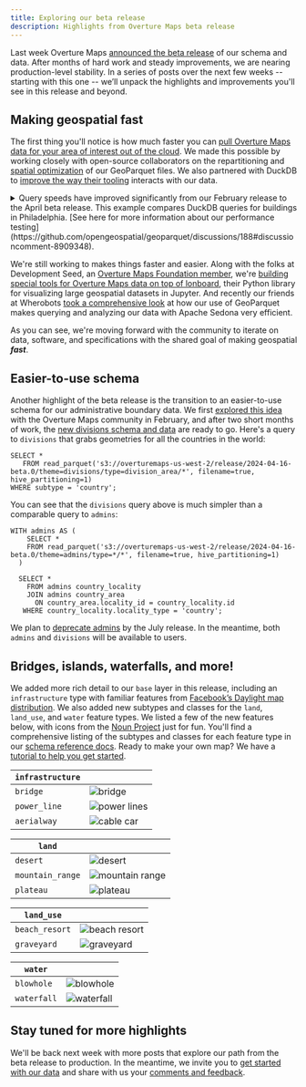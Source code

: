 ```yaml
---
title: Exploring our beta release
description: Highlights from Overture Maps beta release
---
```


Last week Overture Maps [announced the beta release](https://overturemaps.org/overture-maps-foundation-releases-beta-of-its-first-open-map-dataset/) of our schema and data. After months of hard work and steady improvements, we are nearing production-level stability. In a series of posts over the next few weeks -- starting with this one -- we’ll unpack the highlights and improvements you'll see in this release and beyond. 

## Making geospatial fast
The first thing you'll notice is how much faster you can [pull Overture Maps data for your area of interest out of the cloud](https://docs.overturemaps.org/getting-data/locally/). We made this possible by working closely with open-source collaborators on the repartitioning and [spatial optimization](https://cloudnativegeo.org/blog/2024/03/coming-soon-geoparquet-1.1/) of our GeoParquet files. We also partnered with DuckDB to [improve the way their tooling](https://github.com/duckdb/duckdb/pull/10314) interacts with our data. 

<details>

<summary>Query speeds have improved significantly from our February release to the April beta release. This example compares DuckDB queries for buildings in Philadelphia. [See here for more information about our performance testing](https://github.com/opengeospatial/geoparquet/discussions/188#discussioncomment-8909348).</summary>

    <Tabs>
        <TabItem value="february" label="2024-02-15-alpha.0 release" default>
            ```
            SELECT 
            *
            FROM 
                read_parquet('s3://overturemaps-us-west-2/release/2024-02-15-alpha.0/theme=buildings/type=building/*', filename=true, hive_partitioning=1)
            WHERE 
                bbox.minx > -75.60154
                AND bbox.maxx < -74.955763
                AND bbox.miny > 39.867004
                AND bbox.maxy < 40.137992;
            ```
            820,915 buildings   
            ~120s
        </TabItem>

    
        <TabItem value="april" label="2024-04-16-beta.0 release" default>
            ```
            SELECT 
            *
            FROM   
                read_parquet('s3://overturemaps-us-west-2/release/2024-04-16-beta.0/theme=buildings/type=building/*', filename=true, hive_partitioning=1)
            WHERE 
                bbox.xmin > -75.60154
                AND bbox.xmax < -74.955763
                AND bbox.ymin > 39.867004
                AND bbox.ymax < 40.137992
            ```
            852,487 buildings    
            ~25s
        </TabItem>
    </Tabs>
</details>

We're still working to makes things faster and easier. Along with the folks at Development Seed, an [Overture Maps Foundation member](https://overturemaps.org/about/members/), we're [building special tools for Overture Maps data on top of lonboard](https://developmentseed.org/lonboard/latest/examples/overture-maps/), their Python library for visualizing large geospatial datasets in Jupyter. And recently our friends at Wherobots [took a comprehensive look](https://wherobots.com/overture-maps-data-cloud-native-geoparquet-apache-sedona/) at how our use of GeoParquet makes querying and analyzing our data with Apache Sedona very efficient. 

As you can see, we're moving forward with the community to iterate on data, software, and specifications with the shared goal of making geospatial **_fast_**.

## Easier-to-use schema
Another highlight of the beta release is the transition to an easier-to-use schema for our administrative boundary data. We first [explored this idea](https://github.com/OvertureMaps/schema/discussions/117) with the Overture Maps community in February, and after two short months of work, the [new divisions schema and data](https://docs.overturemaps.org/guides/divisions/) are ready to go. Here's a query to `divisions` that grabs geometries for all the countries in the world:

```
SELECT *
   FROM read_parquet('s3://overturemaps-us-west-2/release/2024-04-16-beta.0/theme=divisions/type=division_area/*', filename=true, hive_partitioning=1)
WHERE subtype = 'country';
```
 
 You can see that the `divisions` query above is much simpler than a comparable query to `admins`:


```
WITH admins AS (
    SELECT *
    FROM read_parquet('s3://overturemaps-us-west-2/release/2024-04-16-beta.0/theme=admins/type=*/*', filename=true, hive_partitioning=1)
  )

  SELECT *
    FROM admins country_locality
    JOIN admins country_area
      ON country_area.locality_id = country_locality.id
   WHERE country_locality.locality_type = 'country';

```    

We plan to [deprecate admins](https://docs.overturemaps.org/release-notes/) by the July release. In the meantime, both `admins` and `divisions` will be available to users. 

## Bridges, islands, waterfalls, and more!
We added more rich detail to our `base` layer in this release, including an `infrastructure` type with familiar features from [Facebook’s Daylight map distribution](https://daylightmap.org/). We also added new subtypes and classes for the `land`, `land_use`, and `water` feature types. We listed a few of the new features below, with icons from the [Noun Project](https://thenounproject.com/) just for fun. You'll find a comprehensive listing of the subtypes and classes for each feature type in our [schema reference docs](https://docs.overturemaps.org/schema/reference/base/infrastructure). Ready to make your own map? We have a [tutorial to help you get started](https://docs.overturemaps.org/examples/build-a-map/#13/47.6/-122.33/0/45).

| `infrastructure`| |
| ----- | ----- |
| `bridge` | ![bridge](/img/blog/bridges.png) |
| `power_line` | ![power lines](/img/blog/power-lines.png) |
| `aerialway` | ![cable car](/img/blog/cable-car.png) |

| `land`|          |
| ----- | ----- |
| `desert` | ![desert](/img/blog/desert.png) |
| `mountain_range` | ![mountain range](/img/blog/mountain-range.png) |
| `plateau` | ![plateau](/img/blog/plateau.png) |


| `land_use`|      |
| ----- | ----- |
| `beach_resort`| ![beach resort](/img/blog/beach-resort.png) |
| `graveyard` | ![graveyard](/img/blog/graveyard.png) |


| `water`|        |
| ----- | ----- |
| `blowhole` | ![blowhole](/img/blog/blowhole.png) |
| `waterfall` | ![waterfall](/img/blog/waterfall.png) |

 
## Stay tuned for more highlights
We'll be back next week with more posts that explore our path from the beta release to production. In the meantime, we invite you to [get started with our data](https://docs.overturemaps.org/getting-data/) and share with us your [comments and feedback](https://github.com/OvertureMaps/data/discussions). 


